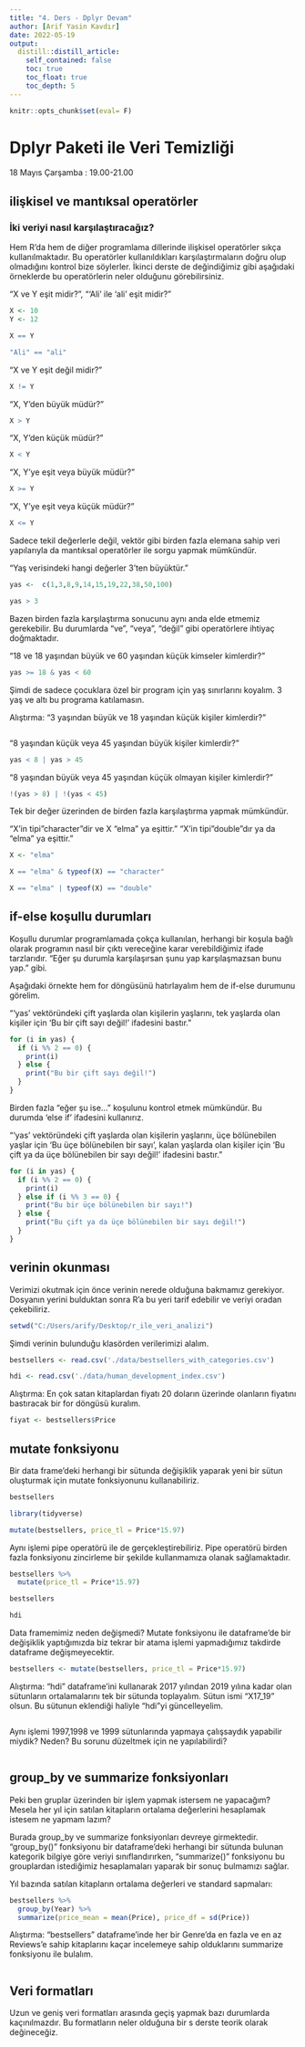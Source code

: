```yaml
---
title: "4. Ders - Dplyr Devam"
author: [Arif Yasin Kavdır]
date: 2022-05-19
output:
  distill::distill_article:
    self_contained: false
    toc: true
    toc_float: true
    toc_depth: 5
---
```


```r
knitr::opts_chunk$set(eval= F)
```

# Dplyr Paketi ile Veri Temizliği
18 Mayıs Çarşamba : 19.00-21.00

## ilişkisel ve mantıksal operatörler

### İki veriyi nasıl karşılaştıracağız?

Hem R'da hem de diğer programlama dillerinde ilişkisel operatörler sıkça kullanılmaktadır. Bu operatörler kullanıldıkları karşılaştırmaların doğru olup olmadığını kontrol bize söylerler. İkinci derste de değindiğimiz gibi aşağıdaki örneklerde bu operatörlerin neler olduğunu görebilirsiniz.

"X ve Y eşit midir?", "'Ali' ile 'ali' eşit midir?"

```r
X <- 10
Y <- 12

X == Y

"Ali" == "ali"
```

"X ve Y eşit değil midir?"

```r
X != Y
```

"X, Y'den büyük müdür?"

```r
X > Y
```

"X, Y'den küçük müdür?"

```r
X < Y
```

"X, Y'ye eşit veya büyük müdür?"

```r
X >= Y
```

"X, Y'ye eşit veya küçük müdür?"

```r
X <= Y
```

Sadece tekil değerlerle değil, vektör gibi birden fazla elemana sahip veri yapılarıyla da mantıksal operatörler ile sorgu yapmak mümkündür.

"Yaş verisindeki hangi değerler 3'ten büyüktür."

```r
yas <-  c(1,3,8,9,14,15,19,22,38,50,100)

yas > 3
```

Bazen birden fazla karşılaştırma sonucunu aynı anda elde etmemiz gerekebilir. Bu durumlarda "ve", "veya", "değil" gibi operatörlere ihtiyaç doğmaktadır.

"18 ve 18 yaşından büyük ve 60 yaşından küçük kimseler kimlerdir?"

```r
yas >= 18 & yas < 60
```

Şimdi de sadece çocuklara özel bir program için yaş sınırlarını koyalım. 3 yaş ve altı bu programa katılamasın.

Alıştırma: "3 yaşından büyük ve 18 yaşından küçük kişiler kimlerdir?"

```r

```

"8 yaşından küçük veya 45 yaşından büyük kişiler kimlerdir?"

```r
yas < 8 | yas > 45
```

"8 yaşından büyük veya 45 yaşından küçük olmayan kişiler kimlerdir?"

```r
!(yas > 8) | !(yas < 45)
```

Tek bir değer üzerinden de birden fazla karşılaştırma yapmak mümkündür.

"X'in tipi "character"dir ve X "elma" ya eşittir."
"X'in tipi "double"dır ya da "elma" ya eşittir."

```r
X <- "elma"

X == "elma" & typeof(X) == "character"

X == "elma" | typeof(X) == "double"
```

## if-else koşullu durumları

Koşullu durumlar programlamada çokça kullanılan, herhangi bir koşula bağlı olarak programın nasıl bir çıktı vereceğine karar verebildiğimiz ifade tarzlarıdır. "Eğer şu durumla karşılaşırsan şunu yap karşılaşmazsan bunu yap." gibi.

Aşağıdaki örnekte hem for döngüsünü hatırlayalım hem de if-else durumunu görelim.

"'yas' vektöründeki çift yaşlarda olan kişilerin yaşlarını, tek yaşlarda olan kişiler için 'Bu bir çift sayı değil!' ifadesini bastır."

```r
for (i in yas) {
  if (i %% 2 == 0) {
    print(i)
  } else {
    print("Bu bir çift sayı değil!")
  }
}
```

Birden fazla "eğer şu ise..." koşulunu kontrol etmek mümkündür. Bu durumda 'else if' ifadesini kullanırız.

"'yas' vektöründeki çift yaşlarda olan kişilerin yaşlarını, üçe bölünebilen yaşlar için 'Bu üçe bölünebilen bir sayı', kalan yaşlarda olan kişiler için 'Bu çift ya da üçe bölünebilen bir sayı değil!' ifadesini bastır."

```r
for (i in yas) {
  if (i %% 2 == 0) {
    print(i)
  } else if (i %% 3 == 0) {
    print("Bu bir üçe bölünebilen bir sayı!")
  } else {
    print("Bu çift ya da üçe bölünebilen bir sayı değil!")
  }
}
```

## verinin okunması

Verimizi okutmak için önce verinin nerede olduğuna bakmamız gerekiyor. Dosyanın yerini bulduktan sonra R'a bu yeri tarif edebilir ve veriyi oradan çekebiliriz.

```r
setwd("C:/Users/arify/Desktop/r_ile_veri_analizi")
```

Şimdi verinin bulunduğu klasörden verilerimizi alalım.

```r
bestsellers <- read.csv('./data/bestsellers_with_categories.csv')

hdi <- read.csv('./data/human_development_index.csv')
```

Alıştırma: En çok satan kitaplardan fiyatı 20 doların üzerinde olanların fiyatını bastıracak bir for döngüsü kuralım.

```r
fiyat <- bestsellers$Price
```

## mutate fonksiyonu

Bir data frame'deki herhangi bir sütunda değişiklik yaparak yeni bir sütun oluşturmak için mutate fonksiyonunu kullanabiliriz.

```r
bestsellers
```



```r
library(tidyverse)

mutate(bestsellers, price_tl = Price*15.97)
```

Aynı işlemi pipe operatörü ile de gerçekleştirebiliriz. Pipe operatörü birden fazla fonksiyonu zincirleme bir şekilde kullanmamıza olanak sağlamaktadır.

```r
bestsellers %>% 
  mutate(price_tl = Price*15.97)

bestsellers

hdi
```

Data framemimiz neden değişmedi? Mutate fonksiyonu ile dataframe'de bir değişiklik yaptığımızda biz tekrar bir atama işlemi yapmadığımız takdirde dataframe değişmeyecektir.

```r
bestsellers <- mutate(bestsellers, price_tl = Price*15.97)
```

Alıştırma: "hdi" dataframe'ini kullanarak 2017 yılından 2019 yılına kadar olan sütunların ortalamalarını tek bir sütunda toplayalım. Sütun ismi "X17_19" olsun. Bu sütunun eklendiği haliyle "hdi"yi güncelleyelim.

```r

```

Aynı işlemi 1997,1998 ve 1999 sütunlarında yapmaya çalışsaydık yapabilir miydik? Neden? Bu sorunu düzeltmek için ne yapılabilirdi?

```r

```


## group_by ve summarize fonksiyonları

Peki ben gruplar üzerinden bir işlem yapmak istersem ne yapacağım? Mesela her yıl için satılan kitapların ortalama değerlerini hesaplamak istesem ne yapmam lazım? 

Burada group_by ve summarize fonksiyonları devreye girmektedir. "group_by()" fonksiyonu bir dataframe'deki herhangi bir sütunda bulunan kategorik bilgiye göre veriyi sınıflandırırken, "summarize()" fonksiyonu bu grouplardan istediğimiz hesaplamaları yaparak bir sonuç bulmamızı sağlar.

Yıl bazında satılan kitapların ortalama değerleri ve standard sapmaları:

```r
bestsellers %>% 
  group_by(Year) %>% 
  summarize(price_mean = mean(Price), price_df = sd(Price))
```

Alıştırma: "bestsellers" dataframe'inde her bir Genre'da en fazla ve en az Reviews'e sahip kitaplarını kaçar incelemeye sahip olduklarını summarize fonksiyonu ile bulalım.

```r

```

## Veri formatları

Uzun ve geniş veri formatları arasında geçiş yapmak bazı durumlarda kaçınılmazdır. Bu formatların neler olduğuna bir s derste teorik olarak değineceğiz.
